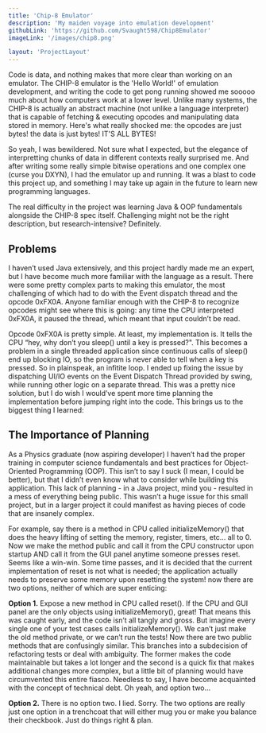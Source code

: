 ```yaml
---
title: 'Chip-8 Emulator'
description: 'My maiden voyage into emulation development'
githubLink: 'https://github.com/Svaught598/Chip8Emulator'
imageLink: '/images/chip8.png'

layout: 'ProjectLayout'
---
```

Code is data, and nothing makes that more clear than working on an emulator. The CHIP-8 emulator is the 'Hello World!' of emulation development, and writing the code to get pong running showed me sooooo much about how computers work at a lower level. Unlike many systems, the CHIP-8 is actually an abstract machine (not unlike a language interpreter) that is capable of fetching & executing opcodes and manipulating data stored in memory. Here's what really shocked me: the opcodes are just bytes! the data is just bytes! IT'S ALL BYTES!

So yeah, I was bewildered. Not sure what I expected, but the elegance of interpretting chunks of data in different contexts really surprised me. And after writing some really simple bitwise operations and one complex one (curse you DXYN), I had the emulator up and running. It was a blast to code this project up, and something I may take up again in the future to learn new programming languages. 

The real difficulty in the project was learning Java & OOP fundamentals alongside the CHIP-8 spec itself. Challenging might not be the right description, but research-intensive? Definitely. 

## Problems

I haven’t used Java extensively, and this project hardly made me an expert, but I have become much more familiar with the language as a result. There were some pretty complex parts to making this emulator, the most challenging of which had to do with the Event dispatch thread and the opcode 0xFX0A. Anyone familiar enough with the CHIP-8 to recognize opcodes might see where this is going: any time the CPU interpreted 0xFX0A, it paused the thread, which meant that input couldn’t be read.

Opcode 0xFX0A is pretty simple. At least, my implementation is. It tells the CPU “hey, why don’t you sleep() until a key is pressed?". This becomes a problem in a single threaded application since continuous calls of sleep() end up blocking IO, so the program is never able to tell when a key is pressed. So in plainspeak, an infitite loop. I ended up fixing the issue by dispatching UI/IO events on the Event Dispatch Thread provided by swing, while running other logic on a separate thread. This was a pretty nice solution, but I do wish I would’ve spent more time planning the implementation before jumping right into the code. This brings us to the biggest thing I learned:

## The Importance of Planning

As a Physics graduate (now aspiring developer) I haven’t had the proper training in computer science fundamentals and best practices for Object-Oriented Programming (OOP). This isn’t to say I suck (I mean, I could be better), but that I didn’t even know what to consider while building this application. This lack of planning - in a Java project, mind you - resulted in a mess of everything being public. This wasn’t a huge issue for this small project, but in a larger project it could manifest as having pieces of code that are insanely complex.

For example, say there is a method in CPU called initializeMemory() that does the heavy lifting of setting the memory, register, timers, etc… all to 0. Now we make the method public and call it from the CPU constructor upon startup AND call it from the GUI panel anytime someone presses reset. Seems like a win-win. Some time passes, and it is decided that the current implementation of reset is not what is needed; the application actually needs to preserve some memory upon resetting the system! now there are two options, neither of which are super enticing:

**Option 1.** Expose a new method in CPU called reset(). If the CPU and GUI panel are the only objects using initializeMemory(), great! That means this was caught early, and the code isn’t all tangly and gross. But imagine every single one of your test cases calls initializeMemory(). We can’t just make the old method private, or we can’t run the tests! Now there are two public methods that are confusingly similar. This branches into a subdecision of refactoring tests or deal with ambiguity. The former makes the code maintainable but takes a lot longer and the second is a quick fix that makes additional changes more complex, but a little bit of planning would have circumvented this entire fiasco. Needless to say, I have become acquainted with the concept of technical debt. Oh yeah, and option two…

**Option 2.** There is no option two. I lied. Sorry. The two options are really just one option in a trenchcoat that will either mug you or make you balance their checkbook. Just do things right & plan.